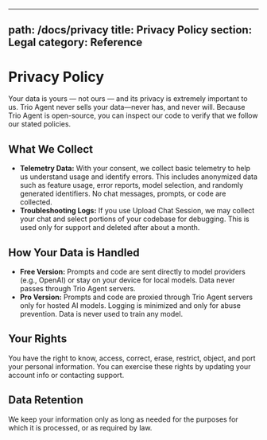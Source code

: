 
---
path: /docs/privacy
title: Privacy Policy
section: Legal
category: Reference
---

# Privacy Policy

Your data is yours — not ours — and its privacy is extremely important to us. Trio Agent never sells your data—never has, and never will. Because Trio Agent is open-source, you can inspect our code to verify that we follow our stated policies.

## What We Collect
- **Telemetry Data:** With your consent, we collect basic telemetry to help us understand usage and identify errors. This includes anonymized data such as feature usage, error reports, model selection, and randomly generated identifiers. No chat messages, prompts, or code are collected.
- **Troubleshooting Logs:** If you use Upload Chat Session, we may collect your chat and select portions of your codebase for debugging. This is used only for support and deleted after about a month.

## How Your Data is Handled
- **Free Version:** Prompts and code are sent directly to model providers (e.g., OpenAI) or stay on your device for local models. Data never passes through Trio Agent servers.
- **Pro Version:** Prompts and code are proxied through Trio Agent servers only for hosted AI models. Logging is minimized and only for abuse prevention. Data is never used to train any model.

## Your Rights
You have the right to know, access, correct, erase, restrict, object, and port your personal information. You can exercise these rights by updating your account info or contacting support.

## Data Retention
We keep your information only as long as needed for the purposes for which it is processed, or as required by law.
